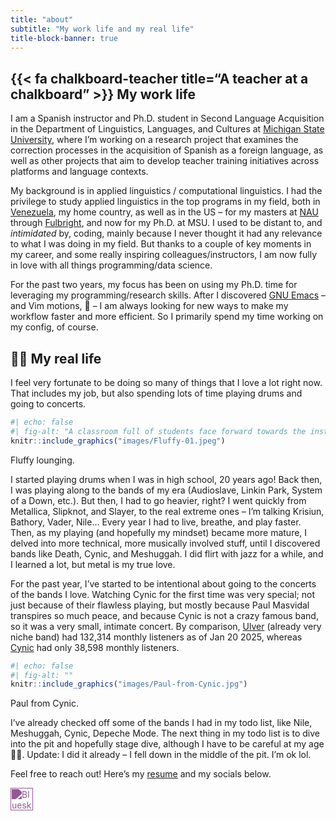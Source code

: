 ```yaml
---
title: "about"
subtitle: "My work life and my real life"
title-block-banner: true
---
```


## {{< fa chalkboard-teacher title="A teacher at a chalkboard" >}} My work life 

I am a Spanish instructor and Ph.D. student in Second Language Acquisition in the Department of Linguistics, Languages, and Cultures at [Michigan State University](https://sls.msu.edu/), where I'm working on a research project that examines the correction processes in the acquisition of Spanish as a foreign language, as well as other projects that aim to develop teacher training initiatives across platforms and language contexts.

My background is in applied linguistics / computational linguistics. I had the privilege to study applied linguistics in the top programs in my field, both in [Venezuela](http://www.usb.ve/), my home country, as well as in the US -- for my masters at [NAU](https://nau.edu/english/programs/masters-degrees/ma-tesl/ma-tesl-applied-linguistics/) through [Fulbright](https://us.fulbrightonline.org/about/fulbright-us-student-program), and now for my Ph.D. at MSU. I used to be distant to, and *intimidated* by, coding, mainly because I never thought it had any relevance to what I was doing in my field. But thanks to a couple of key moments in my career, and some really inspiring colleagues/instructors, I am now fully in love with all things programming/data science.


<!-- :::{.column-margin} -->
<!-- ```{r} -->
<!-- #| echo: false -->
<!-- #| fig-alt: "A desk with a laptop displaying an Emacs setup" -->
<!-- knitr::include_graphics("images/teaching.jpeg") -->
<!-- ``` -->
<!-- ::: {.extra-small-text .dark-gray-text} -->
<!-- My Emacs setup. -->
<!-- ::: -->
<!-- ::: -->


For the past two years, my focus has been on using my Ph.D. time for leveraging my programming/research skills. After I discovered [GNU Emacs](https://www.gnu.org/software/emacs/) -- and Vim motions, 🤫 -- I am always looking for new ways to make my workflow faster and more efficient. So I primarily spend my time working on my config, of course.

## 🤘🏾 My real life 

I feel very fortunate to be doing so many of things that I love a lot right now. That includes my job, but also spending lots of time playing drums and going to concerts.


:::{.column-margin}
```r
#| echo: false
#| fig-alt: "A classroom full of students face forward towards the instructor, who stands at a podium at the front of the room. Students have their laptops open on their desks. Three large TV screens are illuminated at the front of the classroom, displaying workshop materials."
knitr::include_graphics("images/Fluffy-01.jpeg")
```
::: {.extra-small-text .dark-gray-text}
Fluffy lounging.
:::
:::


I started playing drums when I was in high school, 20 years ago! Back then, I was playing along to the bands of my era (Audioslave, Linkin Park, System of a Down, etc.). But then, I had to go heavier, right? I went quickly from Metallica, Slipknot, and Slayer, to the real extreme ones -- I'm talking Krisiun, Bathory, Vader, Nile... Every year I had to live, breathe, and play faster. Then, as my playing (and hopefully my mindset) became more mature, I delved into more technical, more musically involved stuff, until I discovered bands like Death, Cynic, and Meshuggah. I did flirt with jazz for a while, and I learned a lot, but metal is my true love.

For the past year, I've started to be intentional about going to the concerts of the bands I love. Watching Cynic for the first time was very special; not just because of their flawless playing, but mostly because Paul Masvidal transpires so much peace, and because Cynic is not a crazy famous band, so it was a very small, intimate concert. By comparison, [Ulver](https://en.wikipedia.org/wiki/Ulver) (already very niche band) had 132,314 monthly listeners as of Jan 20 2025, whereas [Cynic](https://en.wikipedia.org/wiki/Cynic_(band)) had only 38,598 monthly listeners.

:::{.column-margin}
```r
#| echo: false
#| fig-alt: ""
knitr::include_graphics("images/Paul-from-Cynic.jpg")
```
::: {.extra-small-text .dark-gray-text}
Paul from Cynic.
:::
:::

I've already checked off some of the bands I had in my todo list, like Nile, Meshuggah, Cynic, Depeche Mode. The next thing in my todo list is to dive into the pit and hopefully stage dive, although I have to be careful at my age 👴🏾. Update: I did it already -- I fell down in the middle of the pit. I'm ok lol.

Feel free to reach out! Here's my [resume](CVs/leo-guedez-resume.pdf){target="_blank"} and my socials below.

<!-- ::: {.column-page} -->
<!-- <iframe src="CV/leo-guedez-resume.pdf" width="100%" height="800px" frameborder="0"></iframe> -->
<!-- ::: -->

<div class="social-media-links">
  <a href="https://linkedin.com/in/eleguedez" target="_blank" class="social-media-icon" style="text-decoration: none;">
      <i class="fa-brands fa-linkedin"></i>
  </a>
<a href="https://bsky.app/profile/eleguedez.bsky.social" target="_blank" class="social-media-icon" style="text-decoration: none;">
    <img src="images/bluesky-logo.png" alt="Bluesky" width="36" height="36" 
         style="vertical-align: -10px; filter: brightness(0) saturate(100%) invert(42%) sepia(19%) saturate(1237%) hue-rotate(248deg) brightness(92%) contrast(88%);">
</a>
  <a href="mailto:eleguedez@protonmail.com" class="social-media-icon" style="text-decoration: none;">
      <i class="fa-solid fa-envelope"></i>
  </a>
</div>
